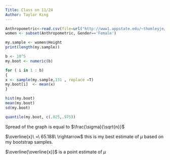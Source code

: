 ```yaml
---
Title: Class on 11/24
Author: Taylor King
---
```


``` r
Anthropometric<-read.csv(file=url("http://www1.appstate.edu/~thomleyje/data-files/Anthropometric.csv"))
women <- subset(Anthropometric, Gender=='Female')

my.sample <- women$Height
print(length(my.sample))

b <- 10^5
my.boot <- numeric(b)

for ( i in 1 : b)
{
x <- sample(my.sample,131 , replace =T)
my.boot[i]  <- mean(x)
}

hist(my.boot)
mean(my.boot)
sd(my.boot)

quantile(my.boot, c(.025,.975))
```
Spread of the graph is equal to $\frac{\sigma}{\sqrt{n}}$

$\overline{x}\ =\ 65.188\ \rightarrow$ this is my best estimate of $\mu$ based on my bootstrap samples.

$\overline{\overline{x}}$ is a point estimate of $\mu$
